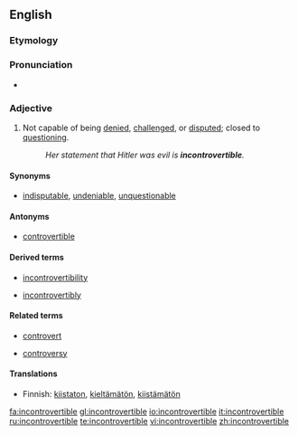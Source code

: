==English==

===Etymology===
{{prefix|in|controvertible}}

===Pronunciation===
* {{audio|En-uk-incontrovertible.ogg|Audio (UK)}}

===Adjective===
{{en-adj}}

#Not capable of being [[denied]], [[challenged]], or [[disputed]]; closed to [[question]]ing.
#:''Her statement that Hitler was evil is '''incontrovertible'''.''

====Synonyms====
*[[indisputable]], [[undeniable]], [[unquestionable]]

====Antonyms====
*[[controvertible]]

====Derived terms====
{{rel-top3|Terms derived from "incontrovertible"}}
*[[incontrovertibility]]
{{rel-mid3}}
*[[incontrovertibly]]
{{rel-mid3}}
{{rel-bottom}}

====Related terms====
{{rel-top3|Terms etymologically related to "incontrovertible"}}
*[[controvert]]
{{rel-mid3}}
*[[controversy]]
{{rel-mid3}}
{{rel-bottom}}

====Translations====
*Finnish: [[kiistaton]], [[kieltämätön]], [[kiistämätön]]


[[fa:incontrovertible]]
[[gl:incontrovertible]]
[[io:incontrovertible]]
[[it:incontrovertible]]
[[ru:incontrovertible]]
[[te:incontrovertible]]
[[vi:incontrovertible]]
[[zh:incontrovertible]]